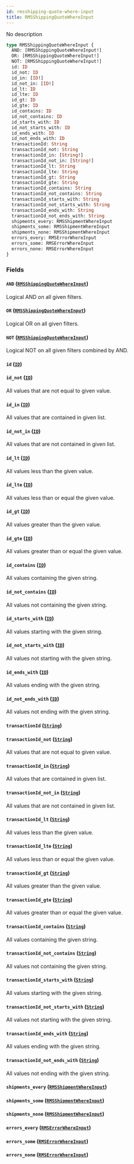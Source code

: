 ```yaml
---
id: rmsshipping-quote-where-input
title: RMSShippingQuoteWhereInput
---
```


No description

```graphql
type RMSShippingQuoteWhereInput {
  AND: [RMSShippingQuoteWhereInput!]
  OR: [RMSShippingQuoteWhereInput!]
  NOT: [RMSShippingQuoteWhereInput!]
  id: ID
  id_not: ID
  id_in: [ID!]
  id_not_in: [ID!]
  id_lt: ID
  id_lte: ID
  id_gt: ID
  id_gte: ID
  id_contains: ID
  id_not_contains: ID
  id_starts_with: ID
  id_not_starts_with: ID
  id_ends_with: ID
  id_not_ends_with: ID
  transactionId: String
  transactionId_not: String
  transactionId_in: [String!]
  transactionId_not_in: [String!]
  transactionId_lt: String
  transactionId_lte: String
  transactionId_gt: String
  transactionId_gte: String
  transactionId_contains: String
  transactionId_not_contains: String
  transactionId_starts_with: String
  transactionId_not_starts_with: String
  transactionId_ends_with: String
  transactionId_not_ends_with: String
  shipments_every: RMSShipmentWhereInput
  shipments_some: RMSShipmentWhereInput
  shipments_none: RMSShipmentWhereInput
  errors_every: RMSErrorWhereInput
  errors_some: RMSErrorWhereInput
  errors_none: RMSErrorWhereInput
}
```

### Fields

#### `AND` ([`RMSShippingQuoteWhereInput`](../rate-manager-service/inputs/rmsshipping-quote-where-input))

Logical AND on all given filters.

#### `OR` ([`RMSShippingQuoteWhereInput`](../rate-manager-service/inputs/rmsshipping-quote-where-input))

Logical OR on all given filters.

#### `NOT` ([`RMSShippingQuoteWhereInput`](../rate-manager-service/inputs/rmsshipping-quote-where-input))

Logical NOT on all given filters combined by AND.

#### `id` ([`ID`](../rate-manager-service/scalars/id))

#### `id_not` ([`ID`](../rate-manager-service/scalars/id))

All values that are not equal to given value.

#### `id_in` ([`ID`](../rate-manager-service/scalars/id))

All values that are contained in given list.

#### `id_not_in` ([`ID`](../rate-manager-service/scalars/id))

All values that are not contained in given list.

#### `id_lt` ([`ID`](../rate-manager-service/scalars/id))

All values less than the given value.

#### `id_lte` ([`ID`](../rate-manager-service/scalars/id))

All values less than or equal the given value.

#### `id_gt` ([`ID`](../rate-manager-service/scalars/id))

All values greater than the given value.

#### `id_gte` ([`ID`](../rate-manager-service/scalars/id))

All values greater than or equal the given value.

#### `id_contains` ([`ID`](../rate-manager-service/scalars/id))

All values containing the given string.

#### `id_not_contains` ([`ID`](../rate-manager-service/scalars/id))

All values not containing the given string.

#### `id_starts_with` ([`ID`](../rate-manager-service/scalars/id))

All values starting with the given string.

#### `id_not_starts_with` ([`ID`](../rate-manager-service/scalars/id))

All values not starting with the given string.

#### `id_ends_with` ([`ID`](../rate-manager-service/scalars/id))

All values ending with the given string.

#### `id_not_ends_with` ([`ID`](../rate-manager-service/scalars/id))

All values not ending with the given string.

#### `transactionId` ([`String`](../rate-manager-service/scalars/string))

#### `transactionId_not` ([`String`](../rate-manager-service/scalars/string))

All values that are not equal to given value.

#### `transactionId_in` ([`String`](../rate-manager-service/scalars/string))

All values that are contained in given list.

#### `transactionId_not_in` ([`String`](../rate-manager-service/scalars/string))

All values that are not contained in given list.

#### `transactionId_lt` ([`String`](../rate-manager-service/scalars/string))

All values less than the given value.

#### `transactionId_lte` ([`String`](../rate-manager-service/scalars/string))

All values less than or equal the given value.

#### `transactionId_gt` ([`String`](../rate-manager-service/scalars/string))

All values greater than the given value.

#### `transactionId_gte` ([`String`](../rate-manager-service/scalars/string))

All values greater than or equal the given value.

#### `transactionId_contains` ([`String`](../rate-manager-service/scalars/string))

All values containing the given string.

#### `transactionId_not_contains` ([`String`](../rate-manager-service/scalars/string))

All values not containing the given string.

#### `transactionId_starts_with` ([`String`](../rate-manager-service/scalars/string))

All values starting with the given string.

#### `transactionId_not_starts_with` ([`String`](../rate-manager-service/scalars/string))

All values not starting with the given string.

#### `transactionId_ends_with` ([`String`](../rate-manager-service/scalars/string))

All values ending with the given string.

#### `transactionId_not_ends_with` ([`String`](../rate-manager-service/scalars/string))

All values not ending with the given string.

#### `shipments_every` ([`RMSShipmentWhereInput`](../rate-manager-service/inputs/rmsshipment-where-input))

#### `shipments_some` ([`RMSShipmentWhereInput`](../rate-manager-service/inputs/rmsshipment-where-input))

#### `shipments_none` ([`RMSShipmentWhereInput`](../rate-manager-service/inputs/rmsshipment-where-input))

#### `errors_every` ([`RMSErrorWhereInput`](../rate-manager-service/inputs/rmserror-where-input))

#### `errors_some` ([`RMSErrorWhereInput`](../rate-manager-service/inputs/rmserror-where-input))

#### `errors_none` ([`RMSErrorWhereInput`](../rate-manager-service/inputs/rmserror-where-input))
